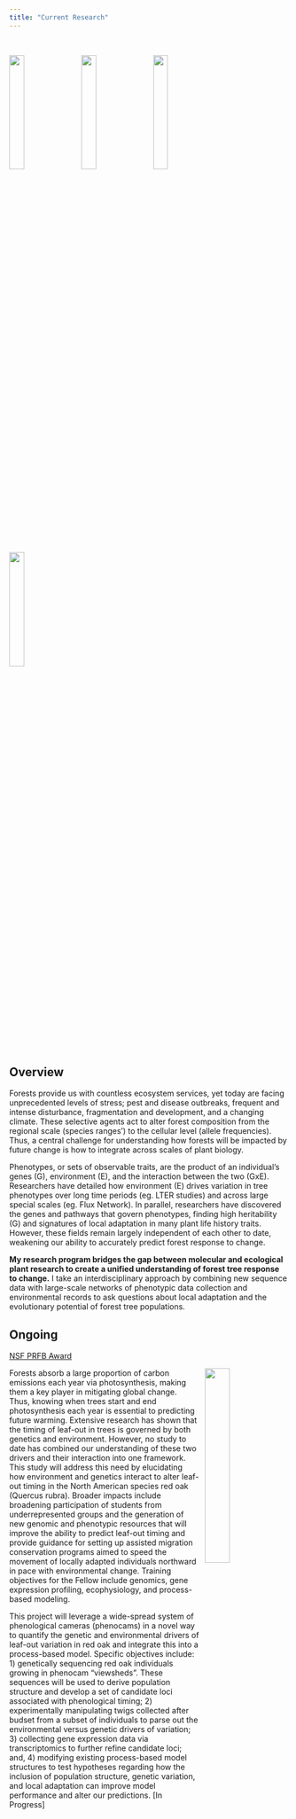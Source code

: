 ```yaml
---
title: "Current Research"
---
```

<link rel="stylesheet" href="styles.css" type="text/css">

<br>

<img style="width:23%; border:0px solid; margin-right: 10px" src="images/web_120.jpg">
<img style="width:23%; border:0px solid; margin-right: 10px" src="images/web_93.jpg">
<img style="width:23%; border:0px solid; margin-right: 10px" src="images/web_94.jpg">
<img style="width:23%; border:0px solid; margin-right: 10px" src="images/web_95.jpg">

## Overview

Forests provide us with countless ecosystem services, yet today are facing unprecedented levels of stress; pest and disease outbreaks, frequent and intense disturbance, fragmentation and development, and a changing climate. These selective agents act to alter forest composition from the regional scale (species ranges') to the cellular level (allele frequencies). Thus, a central challenge for understanding how forests will be impacted by future change is how to integrate across scales of plant biology.

Phenotypes, or sets of observable traits, are the product of an individual’s genes (G), environment (E), and the interaction between the two (GxE). Researchers have detailed how environment (E) drives variation in tree phenotypes over long time periods (eg. LTER studies) and across large special scales (eg. Flux Network). In parallel, researchers have discovered the genes and pathways that govern phenotypes, finding high heritability (G) and signatures of local adaptation in many plant life history traits. However, these fields remain largely independent of each other to date, weakening our ability to accurately predict forest response to change. 

**My research program bridges the gap between molecular and ecological plant research to create a unified understanding of forest tree response to change.** I take an interdisciplinary approach by combining new sequence data with large-scale networks of phenotypic data collection and environmental records to ask questions about local adaptation and the evolutionary potential of forest tree populations. 

## Ongoing

[NSF PRFB Award](https://www.nsf.gov/awardsearch/showAward?AWD_ID=2010781&HistoricalAwards=false)

<img style="float: right; width:30%; border:0px solid; margin-left: 10px" src="images/web_91.jpg">

Forests absorb a large proportion of carbon emissions each year via photosynthesis, making them a key player in mitigating global change. Thus, knowing when trees start and end photosynthesis each year is essential to predicting future warming. Extensive research has shown that the timing of leaf-out in trees is governed by both genetics and environment. However, no study to date has combined our understanding of these two drivers and their interaction into one framework. This study will address this need by elucidating how environment and genetics interact to alter leaf-out timing in the North American species red oak (Quercus rubra). Broader impacts include broadening participation of students from underrepresented groups and the generation of new genomic and phenotypic resources that will improve the ability to predict leaf-out timing and provide guidance for setting up assisted migration conservation programs aimed to speed the movement of locally adapted individuals northward in pace with environmental change. Training objectives for the Fellow include genomics, gene expression profiling, ecophysiology, and process-based modeling.

This project will leverage a wide-spread system of phenological cameras (phenocams) in a novel way to quantify the genetic and environmental drivers of leaf-out variation in red oak and integrate this into a process-based model. Specific objectives include: 1) genetically sequencing red oak individuals growing in phenocam "viewsheds". These sequences will be used to derive population structure and develop a set of candidate loci associated with phenological timing; 2) experimentally manipulating twigs collected after budset from a subset of individuals to parse out the environmental versus genetic drivers of variation; 3) collecting gene expression data via transcriptomics to further refine candidate loci; and, 4) modifying existing process-based model structures to test hypotheses regarding how the inclusion of population structure, genetic variation, and local adaptation can improve model performance and alter our predictions. [In Progress]




